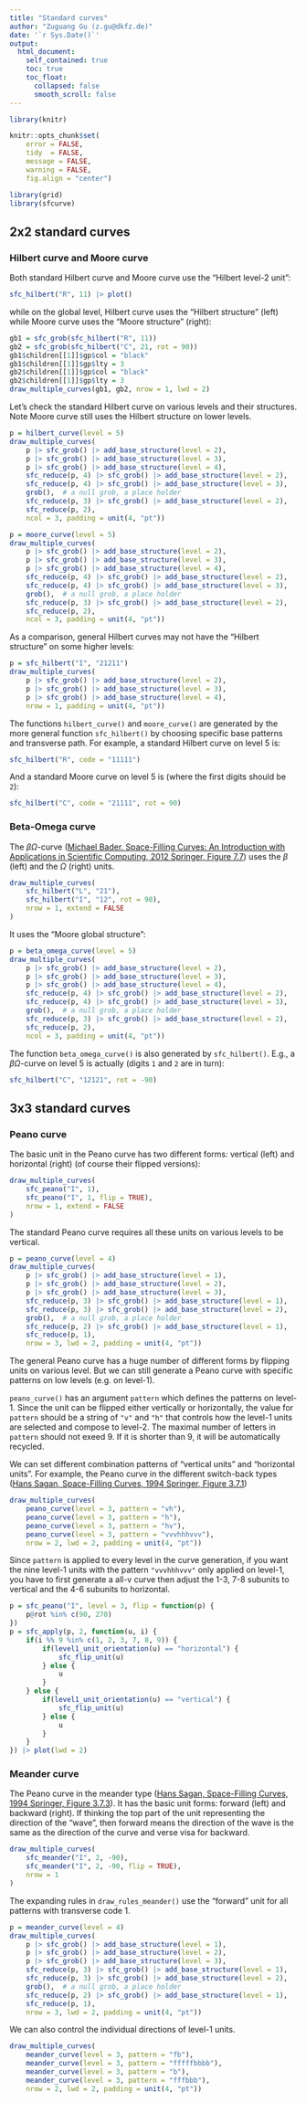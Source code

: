 ```yaml
---
title: "Standard curves"
author: "Zuguang Gu (z.gu@dkfz.de)"
date: '`r Sys.Date()`'
output: 
  html_document:
    self_contained: true
    toc: true
    toc_float:
      collapsed: false
      smooth_scroll: false
---
```


```r
library(knitr)

knitr::opts_chunk$set(
    error = FALSE,
    tidy  = FALSE,
    message = FALSE,
    warning = FALSE,
    fig.align = "center")

library(grid)
library(sfcurve)
```

## 2x2 standard curves

### Hilbert curve and Moore curve

Both standard Hilbert curve and Moore curve use the "Hilbert level-2 unit":

```r
sfc_hilbert("R", 11) |> plot()
```

while on the global level, Hilbert curve uses the "Hilbert structure" (left) while Moore curve
uses the "Moore structure" (right):

```r
gb1 = sfc_grob(sfc_hilbert("R", 11))
gb2 = sfc_grob(sfc_hilbert("C", 21, rot = 90))
gb1$children[[1]]$gp$col = "black"
gb1$children[[1]]$gp$lty = 3
gb2$children[[1]]$gp$col = "black"
gb2$children[[1]]$gp$lty = 3
draw_multiple_curves(gb1, gb2, nrow = 1, lwd = 2)
```

Let's check the standard Hilbert curve on various levels and their structures. Note
Moore curve still uses the Hilbert structure on lower levels.

```r
p = hilbert_curve(level = 5)
draw_multiple_curves(
    p |> sfc_grob() |> add_base_structure(level = 2),
    p |> sfc_grob() |> add_base_structure(level = 3),
    p |> sfc_grob() |> add_base_structure(level = 4),
    sfc_reduce(p, 4) |> sfc_grob() |> add_base_structure(level = 2),
    sfc_reduce(p, 4) |> sfc_grob() |> add_base_structure(level = 3),
    grob(),  # a null grob, a place holder
    sfc_reduce(p, 3) |> sfc_grob() |> add_base_structure(level = 2),
    sfc_reduce(p, 2),
    ncol = 3, padding = unit(4, "pt"))
```

```r
p = moore_curve(level = 5)
draw_multiple_curves(
    p |> sfc_grob() |> add_base_structure(level = 2),
    p |> sfc_grob() |> add_base_structure(level = 3),
    p |> sfc_grob() |> add_base_structure(level = 4),
    sfc_reduce(p, 4) |> sfc_grob() |> add_base_structure(level = 2),
    sfc_reduce(p, 4) |> sfc_grob() |> add_base_structure(level = 3),
    grob(),  # a null grob, a place holder
    sfc_reduce(p, 3) |> sfc_grob() |> add_base_structure(level = 2),
    sfc_reduce(p, 2),
    ncol = 3, padding = unit(4, "pt"))
```

As a comparison, general Hilbert curves may not have the "Hilbert structure" on some higher levels:

```r
p = sfc_hilbert("I", "21211")
draw_multiple_curves(
    p |> sfc_grob() |> add_base_structure(level = 2),
    p |> sfc_grob() |> add_base_structure(level = 3),
    p |> sfc_grob() |> add_base_structure(level = 4),
    nrow = 1, padding = unit(4, "pt"))
```


The functions `hilbert_curve()` and `moore_curve()` are generated by the more general function `sfc_hilbert()` by
choosing specific base patterns and transverse path. For example, a standard Hilbert curve on level 5 is:

```r
sfc_hilbert("R", code = "11111")
```

And a standard Moore curve on level 5 is (where the first digits should be `2`):

```r
sfc_hilbert("C", code = "21111", rot = 90)
```


### Beta-Omega curve

The $\beta\Omega$-curve ([Michael Bader. Space-Filling Curves: An Introduction with Applications in Scientific Computing, 2012 Springer, Figure 7.7](https://doi.org/10.1007/978-3-642-31046-1)) uses the $\beta$ (left) and the $\Omega$ (right) units.


```r
draw_multiple_curves(
    sfc_hilbert("L", "21"),
    sfc_hilbert("I", "12", rot = 90),
    nrow = 1, extend = FALSE
)
```

It uses the "Moore global structure":


```r
p = beta_omega_curve(level = 5)
draw_multiple_curves(
    p |> sfc_grob() |> add_base_structure(level = 2),
    p |> sfc_grob() |> add_base_structure(level = 3),
    p |> sfc_grob() |> add_base_structure(level = 4),
    sfc_reduce(p, 4) |> sfc_grob() |> add_base_structure(level = 2),
    sfc_reduce(p, 4) |> sfc_grob() |> add_base_structure(level = 3),
    grob(),  # a null grob, a place holder
    sfc_reduce(p, 3) |> sfc_grob() |> add_base_structure(level = 2),
    sfc_reduce(p, 2),
    ncol = 3, padding = unit(4, "pt"))
```

The function `beta_omega_curve()` is also generated by `sfc_hilbert()`. E.g., a $\beta\Omega$-curve on level 5
is actually (digits `1` and `2` are in turn):

```r
sfc_hilbert("C", "12121", rot = -90)
```

## 3x3 standard curves

### Peano curve

The basic unit in the Peano curve has two different forms: vertical (left) and horizontal (right) (of course their flipped versions):

```r
draw_multiple_curves(
    sfc_peano("I", 1),
    sfc_peano("I", 1, flip = TRUE),
    nrow = 1, extend = FALSE
)
```

The standard Peano curve requires all these units on various levels to be vertical.

```r
p = peano_curve(level = 4)
draw_multiple_curves(
    p |> sfc_grob() |> add_base_structure(level = 1),
    p |> sfc_grob() |> add_base_structure(level = 2),
    p |> sfc_grob() |> add_base_structure(level = 3),
    sfc_reduce(p, 3) |> sfc_grob() |> add_base_structure(level = 1),
    sfc_reduce(p, 3) |> sfc_grob() |> add_base_structure(level = 2),
    grob(),  # a null grob, a place holder
    sfc_reduce(p, 2) |> sfc_grob() |> add_base_structure(level = 1),
    sfc_reduce(p, 1),
    nrow = 3, lwd = 2, padding = unit(4, "pt"))
```

The general Peano curve has a huge number of different forms by flipping units on various level. But we can still
generate a Peano curve with specific patterns on low levels (e.g. on level-1).

`peano_curve()` has an argument `pattern` which defines the patterns on level-1. Since the unit can be flipped
either vertically or horizontally, the value for `pattern` should be a string of `"v"` and `"h"` that controls how the level-1
units are selected and compose to level-2. The maximal number of letters in `pattern` should not exeed 9. If it is shorter
than 9, it will be automatically recycled.

We can set different combination patterns of "vertical units" and "horizontal units".
For example, the Peano curve in the different switch-back types ([Hans Sagan, Space-Filling Curves, 1994 Springer, Figure 3.7.1](https://link.springer.com/book/10.1007/978-1-4612-0871-6))

```r
draw_multiple_curves(
    peano_curve(level = 3, pattern = "vh"),
    peano_curve(level = 3, pattern = "h"),
    peano_curve(level = 3, pattern = "hv"),
    peano_curve(level = 3, pattern = "vvvhhhvvv"),
    nrow = 2, lwd = 2, padding = unit(4, "pt"))
```

Since `pattern` is applied to every level in the curve generation, if you want
the nine level-1 units with the pattern `"vvvhhhvvv"` only applied on level-1,
you have to first generate a all-v curve then adjust the 1-3, 7-8 subunits to vertical
and the 4-6 subunits to horizontal.

```r
p = sfc_peano("I", level = 3, flip = function(p) {
    p@rot %in% c(90, 270)
})
p = sfc_apply(p, 2, function(u, i) {
    if(i %% 9 %in% c(1, 2, 3, 7, 8, 9)) {
        if(level1_unit_orientation(u) == "horizontal") {
            sfc_flip_unit(u)
        } else {
            u
        }
    } else {
        if(level1_unit_orientation(u) == "vertical") {
            sfc_flip_unit(u)
        } else {
            u
        }
    }
}) |> plot(lwd = 2)
```

### Meander curve

The Peano curve in the meander type ([Hans Sagan, Space-Filling Curves, 1994 Springer, Figure 3.7.3](https://link.springer.com/book/10.1007/978-1-4612-0871-6)). It has the basic unit forms: forward (left) and backward (right). If thinking the top
part of the unit representing the direction of the "wave", then forward means the direction of the wave is the same as the direction of the curve
and verse visa for backward.


```r
draw_multiple_curves(
    sfc_meander("I", 2, -90),
    sfc_meander("I", 2, -90, flip = TRUE),
    nrow = 1
)
```

The expanding rules in `draw_rules_meander()` use the "forward" unit for all patterns
with transverse code 1.

```r
p = meander_curve(level = 4)
draw_multiple_curves(
    p |> sfc_grob() |> add_base_structure(level = 1),
    p |> sfc_grob() |> add_base_structure(level = 2),
    p |> sfc_grob() |> add_base_structure(level = 3),
    sfc_reduce(p, 3) |> sfc_grob() |> add_base_structure(level = 1),
    sfc_reduce(p, 3) |> sfc_grob() |> add_base_structure(level = 2),
    grob(),  # a null grob, a place holder
    sfc_reduce(p, 2) |> sfc_grob() |> add_base_structure(level = 1),
    sfc_reduce(p, 1),
    nrow = 3, lwd = 2, padding = unit(4, "pt"))
```

We can also control the individual directions of level-1 units.

```r
draw_multiple_curves(
    meander_curve(level = 3, pattern = "fb"),
    meander_curve(level = 3, pattern = "fffffbbbb"),
    meander_curve(level = 3, pattern = "b"),
    meander_curve(level = 3, pattern = "fffbbb"),
    nrow = 2, lwd = 2, padding = unit(4, "pt"))
```


